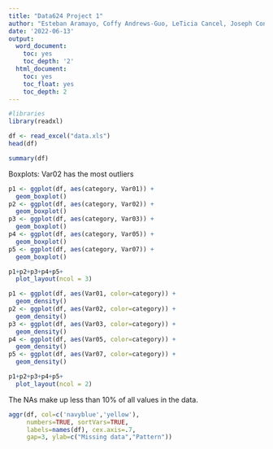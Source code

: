 ```yaml
---
title: "Data624 Project 1"
author: "Esteban Aramayo, Coffy Andrews-Guo, LeTicia Cancel, Joseph Connolly, Ian Costello"
date: '2022-06-13'
output: 
  word_document:
    toc: yes
    toc_depth: '2'
  html_document:
    toc: yes
    toc_float: yes
    toc_depth: 2
---
```


```r
#libraries
library(readxl)
```




```r
df <- read_excel("data.xls")
head(df)
```

```r
summary(df)
```
Boxplots: Var02 has the most outliers
```r
p1 <- ggplot(df, aes(category, Var01)) +
  geom_boxplot()
p2 <- ggplot(df, aes(category, Var02)) +
  geom_boxplot()
p3 <- ggplot(df, aes(category, Var03)) +
  geom_boxplot()
p4 <- ggplot(df, aes(category, Var05)) +
  geom_boxplot()
p5 <- ggplot(df, aes(category, Var07)) +
  geom_boxplot()

p1+p2+p3+p4+p5+
  plot_layout(ncol = 3)
```

```r
p1 <- ggplot(df, aes(Var01, color=category)) +
  geom_density()
p2 <- ggplot(df, aes(Var02, color=category)) +
  geom_density()
p3 <- ggplot(df, aes(Var03, color=category)) +
  geom_density()
p4 <- ggplot(df, aes(Var05, color=category)) +
  geom_density()
p5 <- ggplot(df, aes(Var07, color=category)) +
  geom_density()

p1+p2+p3+p4+p5+
  plot_layout(ncol = 2)
```

The NAs make up less than 10% of all values in the data. 
```r
aggr(df, col=c('navyblue','yellow'),
     numbers=TRUE, sortVars=TRUE,
     labels=names(df), cex.axis=.7,
     gap=3, ylab=c("Missing data","Pattern"))
```












